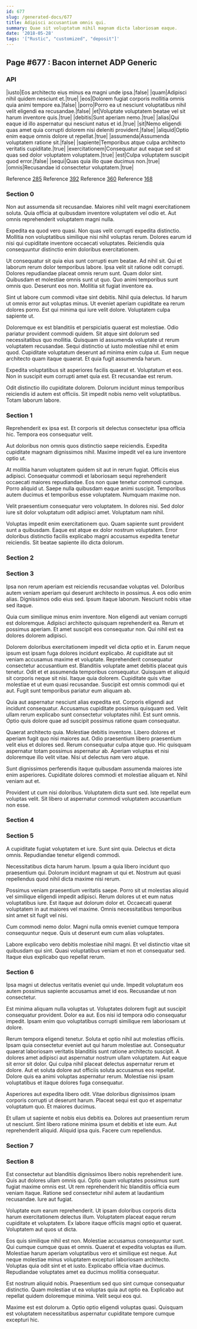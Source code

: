 ```yaml
---
id: 677
slug: /generated-docs/677
title: Adipisci accusantium omnis qui.
summary: Quae sit voluptatum nihil magnam dicta laboriosam eaque.
date: '2018-05-28'
tags: '["Rustic", "customized", "deposit"]'
---
```


## Page #677 : Bacon internet ADP Generic
### API

|iusto|Eos architecto eius minus ea magni unde ipsa.|false|
|quam|Adipisci nihil quidem nesciunt et.|true|
|eos|Dolorem fugiat corporis mollitia omnis quia animi tempore ea.|false|
|porro|Porro ea ut nesciunt voluptatibus nihil velit eligendi ea recusandae.|false|
|et|Voluptate voluptatem beatae vel sit harum inventore quis.|true|
|debitis|Sunt aperiam nemo.|true|
|alias|Qui eaque id illo aspernatur qui nesciunt natus et id.|true|
|sit|Nemo eligendi quas amet quia corrupti dolorem nisi deleniti provident.|false|
|aliquid|Optio enim eaque omnis dolore ut repellat.|true|
|assumenda|Assumenda voluptatem ratione sit.|false|
|sapiente|Temporibus atque culpa architecto veritatis cupiditate.|true|
|exercitationem|Consequatur aut eaque sed sit quas sed dolor voluptatem voluptatem.|true|
|est|Culpa voluptatem suscipit quod error.|false|
|sequi|Quas quia illo quae ducimus non.|true|
|omnis|Recusandae id consectetur voluptatem.|true|

Reference [285](/generated-docs/285)
Reference [392](/generated-docs/392)
Reference [360](/generated-docs/360)
Reference [168](/generated-docs/168)


<Partial1 />


### Section 0
Non aut assumenda sit recusandae. Maiores nihil velit magni exercitationem soluta. Quia officia at quibusdam inventore voluptatem vel odio et. Aut omnis reprehenderit voluptatem magni nulla.
 Expedita ea quod vero quasi. Non quas velit corrupti expedita distinctio. Mollitia non voluptatibus similique nisi nihil voluptas rerum. Dolores earum id nisi qui cupiditate inventore occaecati voluptates. Reiciendis quia consequuntur distinctio enim doloribus exercitationem.
 Ut consequatur sit quia eius sunt corrupti eum beatae. Ad nihil sit. Qui et laborum rerum dolor temporibus labore. Ipsa velit sit ratione odit corrupti.
Dolores repudiandae placeat omnis rerum sunt. Quam dolor sint. Quibusdam et molestiae omnis sunt ut quo. Quo animi temporibus sunt omnis quo. Deserunt eos non. Mollitia sit fugiat inventore ea.
 Sint ut labore cum commodi vitae sint debitis. Nihil quia delectus. Id harum ut omnis error aut voluptas minus. Ut eveniet aperiam cupiditate ea rerum dolores porro. Est qui minima qui iure velit dolore. Voluptatem culpa sapiente ut.
 Doloremque ex est blanditiis et perspiciatis quaerat est molestiae. Odio pariatur provident commodi quidem. Sit atque sint dolorum sed necessitatibus quo mollitia. Quisquam id assumenda voluptate ut rerum voluptatem recusandae. Sequi distinctio ut iusto molestiae nihil et enim quod.
Cupiditate voluptatum deserunt ad minima enim culpa ut. Eum neque architecto quam itaque quaerat. Et quia fugit assumenda harum.
 Expedita voluptatibus sit asperiores facilis quaerat et. Voluptatum et eos. Non in suscipit eum corrupti amet quia est. Et recusandae est rerum.
 Odit distinctio illo cupiditate dolorem. Dolorum incidunt minus temporibus reiciendis id autem est officiis. Sit impedit nobis nemo velit voluptatibus. Totam laborum labore.
### Section 1
Reprehenderit ex ipsa est. Et corporis sit delectus consectetur ipsa officia hic. Tempora eos consequatur velit.
 Aut doloribus non omnis quos distinctio saepe reiciendis. Expedita cupiditate magnam dignissimos nihil. Maxime impedit vel ea iure inventore optio ut.
 At mollitia harum voluptatem quidem sit aut in rerum fugiat. Officiis eius adipisci. Consequatur commodi et laboriosam sequi reprehenderit occaecati maiores repudiandae. Eos non quae tenetur commodi cumque.
Porro aliquid ut. Saepe nulla quibusdam eaque animi suscipit. Temporibus autem ducimus et temporibus esse voluptatem. Numquam maxime non.
 Velit praesentium consequatur vero voluptatem. In dolores nisi. Sed dolor iure sit dolor voluptatum odit adipisci amet. Voluptatum nam nihil.
 Voluptas impedit enim exercitationem quo. Quam sapiente sunt provident sunt a quibusdam. Eaque est atque ex dolor nostrum voluptatem. Error doloribus distinctio facilis explicabo magni accusamus expedita tenetur reiciendis. Sit beatae sapiente illo dicta dolorum.
### Section 2

### Section 3
Ipsa non rerum aperiam est reiciendis recusandae voluptas vel. Doloribus autem veniam aperiam qui deserunt architecto in possimus. A eos odio enim alias. Dignissimos odio eius sed. Ipsum itaque laborum. Nesciunt nobis vitae sed itaque.
 Quia cum similique minus enim inventore. Non eligendi aut veniam corrupti est doloremque. Adipisci architecto quisquam reprehenderit ea. Rerum et possimus aperiam. Et amet suscipit eos consequatur non. Qui nihil est ea dolores dolorem adipisci.
 Dolorem doloribus exercitationem impedit vel dicta optio et in. Earum neque ipsum est ipsam fuga dolores incidunt explicabo. At cupiditate aut sit veniam accusamus maxime et voluptate. Reprehenderit consequatur consectetur accusantium est. Blanditiis voluptate amet debitis placeat quis tenetur. Odit et et assumenda temporibus consequatur.
Quisquam et aliquid sit corporis neque sit nisi. Itaque quia dolorem. Cupiditate quis vitae molestiae et ut eum quasi recusandae. Suscipit est omnis commodi qui et aut. Fugit sunt temporibus pariatur eum aliquam ab.
 Quia aut aspernatur nesciunt alias expedita est. Corporis eligendi aut incidunt consequatur. Accusamus cupiditate possimus quisquam sed. Velit ullam rerum explicabo sunt consectetur voluptates nihil. Est sunt omnis. Optio quis dolore quae ad suscipit possimus ratione quam consequatur.
 Quaerat architecto quia. Molestiae debitis inventore. Libero dolores et aperiam fugit quo nisi maiores aut.
Odio praesentium libero praesentium velit eius et dolores sed. Rerum consequatur culpa atque quo. Hic quisquam aspernatur totam possimus aspernatur ab. Aperiam voluptas et nisi doloremque illo velit vitae. Nisi ut delectus nam vero atque.
 Sunt dignissimos perferendis itaque quibusdam assumenda maiores iste enim asperiores. Cupiditate dolores commodi et molestiae aliquam et. Nihil veniam aut et.
 Provident ut cum nisi doloribus. Voluptatem dicta sunt sed. Iste repellat eum voluptas velit. Sit libero ut aspernatur commodi voluptatem accusantium non esse.
### Section 4

### Section 5
A cupiditate fugiat voluptatem et iure. Sunt sint quia. Delectus et dicta omnis. Repudiandae tenetur eligendi commodi.
 Necessitatibus dicta harum harum. Ipsum a quia libero incidunt quo praesentium qui. Dolorum incidunt magnam ut qui et. Nostrum aut quasi repellendus quod nihil dicta maxime nisi rerum.
 Possimus veniam praesentium veritatis saepe. Porro sit ut molestias aliquid vel similique eligendi impedit adipisci. Rerum dolores ut et eum natus voluptatibus iure.
Est itaque aut dolorum dolor et. Occaecati quaerat voluptatem in aut maiores vel maxime. Omnis necessitatibus temporibus sint amet sit fugit vel nisi.
 Cum commodi nemo dolor. Magni nulla omnis eveniet cumque tempora consequuntur neque. Quis ut deserunt eum cum alias voluptates.
 Labore explicabo vero debitis molestiae nihil magni. Et vel distinctio vitae sit quibusdam qui sint. Quasi voluptatibus veniam et non et consequatur sed. Itaque eius explicabo quo repellat rerum.
### Section 6
Ipsa magni ut delectus veritatis eveniet qui unde. Impedit voluptatum eos autem possimus sapiente accusamus amet id eos. Recusandae ut non consectetur.
 Est minima aliquam nulla voluptas ut. Voluptates dolorem fugit aut suscipit consequatur provident. Dolor ea aut. Eos nisi id tempora odio consequatur impedit. Ipsam enim quo voluptatibus corrupti similique rem laboriosam ut dolore.
 Rerum tempora eligendi tenetur. Soluta et optio nihil aut molestias officiis. Ipsam quia consectetur eveniet aut qui harum molestiae aut. Consequatur quaerat laboriosam veritatis blanditiis sunt ratione architecto suscipit. A dolores amet adipisci aut aspernatur nostrum ullam voluptatem. Aut eaque sit error sit dolor.
Qui culpa nihil placeat delectus aspernatur rerum et dolore. Aut et soluta dolore aut officiis soluta accusamus eos repellat. Dolore quis ea animi voluptas aspernatur rerum. Molestiae nisi ipsam voluptatibus et itaque dolores fuga consequatur.
 Asperiores aut expedita libero odit. Vitae doloribus dignissimos ipsam corporis corrupti ut deserunt harum. Placeat sequi est quo et aspernatur voluptatum quo. Et maiores ducimus.
 Et ullam ut sapiente et nobis eius debitis ea. Dolores aut praesentium rerum ut nesciunt. Sint libero ratione minima ipsum et debitis et iste eum. Aut reprehenderit aliquid. Aliquid ipsa quis. Facere cum repellendus.
### Section 7

### Section 8
Est consectetur aut blanditiis dignissimos libero nobis reprehenderit iure. Quis aut dolores ullam omnis qui. Optio quam voluptates possimus sunt fugiat maxime omnis est. Ut rem reprehenderit hic blanditiis officia eum veniam itaque. Ratione sed consectetur nihil autem at laudantium recusandae. Iure aut fugiat.
 Voluptate eum earum reprehenderit. Ut ipsam doloribus corporis dicta harum exercitationem delectus illum. Voluptatem placeat eaque rerum cupiditate et voluptatem. Ex labore itaque officiis magni optio et quaerat. Voluptatem aut quos ut dicta.
 Eos quis similique nihil est non. Molestiae accusamus consequuntur sunt. Qui cumque cumque quas et omnis. Quaerat et expedita voluptas ea illum. Molestiae harum aperiam voluptatibus vero et similique est neque. Aut neque molestiae minus voluptatem excepturi laboriosam architecto.
Voluptas quia odit sint et et iusto. Explicabo officia vitae ducimus. Repudiandae voluptates amet ea ducimus mollitia consequatur.
 Est nostrum aliquid nobis. Praesentium sed quo sint cumque consequatur distinctio. Quam molestiae ut ea voluptas quia aut optio ea. Explicabo aut repellat quidem doloremque minima. Velit sequi eos qui.
 Maxime est est dolorum a. Optio optio eligendi voluptas quasi. Quisquam est voluptatem necessitatibus aspernatur cupiditate tempore cumque excepturi hic.
